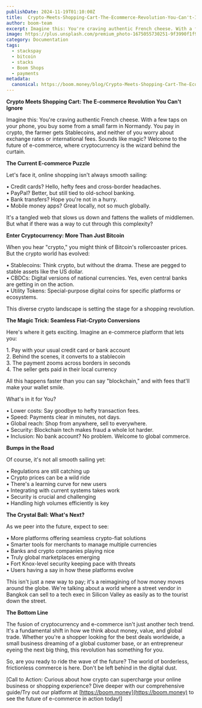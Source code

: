 ```yaml
---
publishDate: 2024-11-19T01:10:00Z
title:  Crypto-Meets-Shopping-Cart-The-Ecommerce-Revolution-You-Can't-Ignore
author: boom-team
excerpt: Imagine this: You're craving authentic French cheese. With a few taps on your phone, you buy some from a small farm in Normandy. You pay in crypto, the farmer gets Stablecoins, and neither of you worry about exchange rates or international fees. Sounds like magic? Welcome to the future of e-commerce, where cryptocurrency is the wizard behind the curtain.
image: https://plus.unsplash.com/premium_photo-1675055730251-9f3990f1f9d5?q=80&w=2127&auto=format&fit=crop&ixlib=rb-4.0.3&ixid=M3wxMjA3fDB8MHxwaG90by1wYWdlfHx8fGVufDB8fHx8fA%3D%3D
category: Documentation
tags:
  - stackspay
  - bitcoin
  - stacks
  - Boom Shops
  - payments
metadata:
  canonical: https://boom.money/blog/Crypto-Meets-Shopping-Cart-The-Ecommerce-Revolution-You-Can't-Ignore
---
```


**Crypto Meets Shopping Cart: The E-commerce Revolution You Can't Ignore**

Imagine this: You're craving authentic French cheese. With a few taps on your phone, you buy some from a small farm in Normandy. You pay in crypto, the farmer gets Stablecoins, and neither of you worry about exchange rates or international fees. Sounds like magic? Welcome to the future of e-commerce, where cryptocurrency is the wizard behind the curtain.

**The Current E-commerce Puzzle**

Let's face it, online shopping isn't always smooth sailing:

• Credit cards? Hello, hefty fees and cross-border headaches.  
• PayPal? Better, but still tied to old-school banking.  
• Bank transfers? Hope you're not in a hurry.  
• Mobile money apps? Great locally, not so much globally.

It's a tangled web that slows us down and fattens the wallets of middlemen. But what if there was a way to cut through this complexity?

**Enter Cryptocurrency: More Than Just Bitcoin**

When you hear "crypto," you might think of Bitcoin's rollercoaster prices. But the crypto world has evolved:

• Stablecoins: Think crypto, but without the drama. These are pegged to stable assets like the US dollar.  
• CBDCs: Digital versions of national currencies. Yes, even central banks are getting in on the action.  
• Utility Tokens: Special-purpose digital coins for specific platforms or ecosystems.

This diverse crypto landscape is setting the stage for a shopping revolution.

**The Magic Trick: Seamless Fiat-Crypto Conversions**

Here's where it gets exciting. Imagine an e-commerce platform that lets you:

1\. Pay with your usual credit card or bank account  
2\. Behind the scenes, it converts to a stablecoin  
3\. The payment zooms across borders in seconds  
4\. The seller gets paid in their local currency

All this happens faster than you can say "blockchain," and with fees that'll make your wallet smile.

What's in it for You?

• Lower costs: Say goodbye to hefty transaction fees.  
• Speed: Payments clear in minutes, not days.  
• Global reach: Shop from anywhere, sell to everywhere.  
• Security: Blockchain tech makes fraud a whole lot harder.  
• Inclusion: No bank account? No problem. Welcome to global commerce.

**Bumps in the Road**

Of course, it's not all smooth sailing yet:

• Regulations are still catching up  
• Crypto prices can be a wild ride  
• There's a learning curve for new users  
• Integrating with current systems takes work  
• Security is crucial and challenging  
• Handling high volumes efficiently is key

**The Crystal Ball: What's Next?**

As we peer into the future, expect to see:

• More platforms offering seamless crypto-fiat solutions  
• Smarter tools for merchants to manage multiple currencies  
• Banks and crypto companies playing nice  
• Truly global marketplaces emerging  
• Fort Knox-level security keeping pace with threats  
• Users having a say in how these platforms evolve

This isn't just a new way to pay; it's a reimagining of how money moves around the globe. We're talking about a world where a street vendor in Bangkok can sell to a tech exec in Silicon Valley as easily as to the tourist down the street.

**The Bottom Line**

The fusion of cryptocurrency and e-commerce isn't just another tech trend. It's a fundamental shift in how we think about money, value, and global trade. Whether you're a shopper looking for the best deals worldwide, a small business dreaming of a global customer base, or an entrepreneur eyeing the next big thing, this revolution has something for you.

So, are you ready to ride the wave of the future? The world of borderless, frictionless commerce is here. Don't be left behind in the digital dust.

\[Call to Action: Curious about how crypto can supercharge your online business or shopping experience? Dive deeper with our comprehensive guide/Try out our platform at [https://boom.money](https://boom.money) to see the future of e-commerce in action today\!\]  
